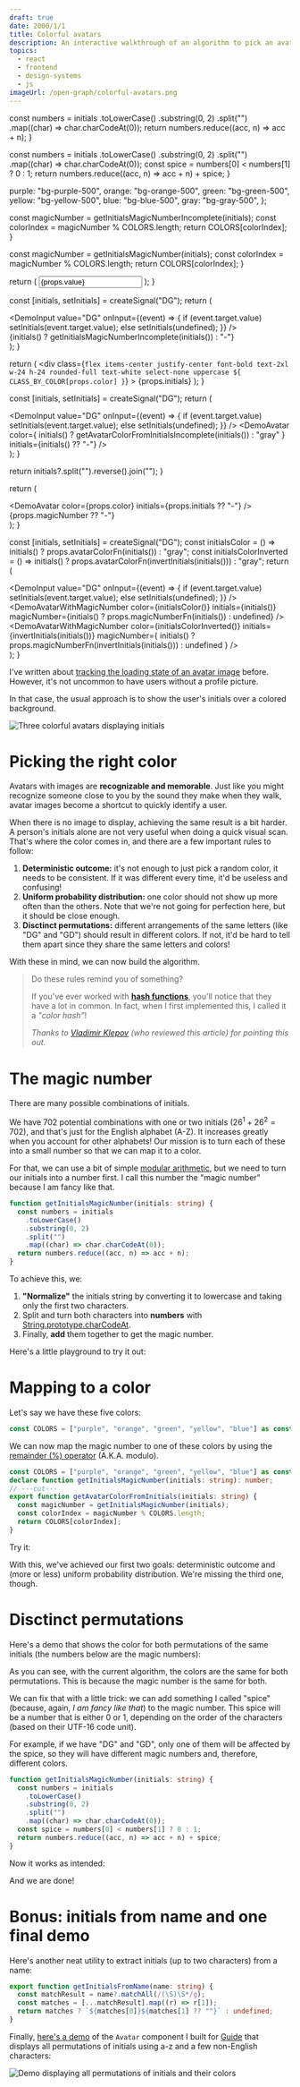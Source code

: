```yaml
---
draft: true
date: 2000/1/1
title: Colorful avatars
description: An interactive walkthrough of an algorithm to pick an avatar's color based on the user's initials.
topics:
  - react
  - frontend
  - design-systems
  - js
imageUrl: /open-graph/colorful-avatars.png
---
```



  const numbers = initials
    .toLowerCase()
    .substring(0, 2)
    .split("")
    .map((char) => char.charCodeAt(0));
  return numbers.reduce((acc, n) => acc + n);
}

  const numbers = initials
    .toLowerCase()
    .substring(0, 2)
    .split("")
    .map((char) => char.charCodeAt(0));
  const spice = numbers[0] < numbers[1] ? 0 : 1;
  return numbers.reduce((acc, n) => acc + n) + spice;
}

  purple: "bg-purple-500",
  orange: "bg-orange-500",
  green: "bg-green-500",
  yellow: "bg-yellow-500",
  blue: "bg-blue-500",
  gray: "bg-gray-500",
};

  const magicNumber = getInitialsMagicNumberIncomplete(initials);
  const colorIndex = magicNumber % COLORS.length;
  return COLORS[colorIndex];
}

  const magicNumber = getInitialsMagicNumber(initials);
  const colorIndex = magicNumber % COLORS.length;
  return COLORS[colorIndex];
}

  return (
    <input
      value={props.value}
      aria-label="Initials"
      class="text-dark text-2xl w-24 h-12 border-2 border-accent rounded uppercase text-center focus:outline-none focus-visible:border-4 focus-scroll-target"
      type="text"
      maxlength={2}
      onInput={props.onInput}
    />
  );
}

  const [initials, setInitials] = createSignal("DG");
  return (
    <div class="flex items-center justify-center gap-4">
      <DemoInput
        value="DG"
        onInput={(event) => {
          if (event.target.value) setInitials(event.target.value);
          else setInitials(undefined);
        }}
      />
      <div class="text-2xl">
        {initials() ? getInitialsMagicNumberIncomplete(initials()) : "-"}
      </div>
    </div>
  );
}

  return (
    <div
      class={`flex items-center justify-center font-bold text-2xl w-24 h-24 rounded-full text-white select-none uppercase ${
        CLASS_BY_COLOR[props.color]
      }`}
    >
      {props.initials}
    </div>
  );
}

  const [initials, setInitials] = createSignal("DG");
  return (
    <div class="flex items-center justify-center gap-4">
      <DemoInput
        value="DG"
        onInput={(event) => {
          if (event.target.value) setInitials(event.target.value);
          else setInitials(undefined);
        }}
      />
      <DemoAvatar
        color={
          initials() ? getAvatarColorFromInitialsIncomplete(initials()) : "gray"
        }
        initials={initials() ?? "-"}
      />
    </div>
  );
}

  return initials?.split("").reverse().join("");
}

  return (
    <div class="flex flex-col items-center justify-center gap-2">
      <DemoAvatar color={props.color} initials={props.initials ?? "-"} />
      <div class="text-2xl">{props.magicNumber ?? "-"}</div>
    </div>
  );
}

  const [initials, setInitials] = createSignal("DG");
  const initialsColor = () =>
    initials() ? props.avatarColorFn(initials()) : "gray";
  const initialsColorInverted = () =>
    initials() ? props.avatarColorFn(invertInitials(initials())) : "gray";
  return (
    <div class="flex items-center justify-center gap-4">
      <DemoInput
        value="DG"
        onInput={(event) => {
          if (event.target.value) setInitials(event.target.value);
          else setInitials(undefined);
        }}
      />
      <DemoAvatarWithMagicNumber
        color={initialsColor()}
        initials={initials()}
        magicNumber={initials() ? props.magicNumberFn(initials()) : undefined}
      />
      <DemoAvatarWithMagicNumber
        color={initialsColorInverted()}
        initials={invertInitials(initials())}
        magicNumber={
          initials()
            ? props.magicNumberFn(invertInitials(initials()))
            : undefined
        }
      />
    </div>
  );
}

I've written about [tracking the loading state of an avatar image](/article/use-image-is-loaded) before. However, it's not uncommon to have users without a profile picture.

In that case, the usual approach is to show the user's initials over a colored background.

![Three colorful avatars displaying initials](avatar-group.png)

# Picking the right color

Avatars with images are **recognizable and memorable**. Just like you might recognize someone close to you by the sound they make when they walk, avatar images become a shortcut to quickly identify a user.

When there is no image to display, achieving the same result is a bit harder. A person's initials alone are not very useful when doing a quick visual scan. That's where the color comes in, and there are a few important rules to follow:

1. **Deterministic outcome:** it's not enough to just pick a random color, it needs to be consistent. If it was different every time, it'd be useless and confusing!
2. **Uniform probability distribution:** one color should not show up more often than the others. Note that we're not going for perfection here, but it should be close enough.
3. **Disctinct permutations:** different arrangements of the same letters (like "DG" and "GD") should result in different colors. If not, it'd be hard to tell them apart since they share the same letters and colors!

With these in mind, we can now build the algorithm.

> Do these rules remind you of something?
>
> If you've ever worked with **[hash functions](https://en.wikipedia.org/wiki/Hash_function)**, you'll notice that they have a lot in common. In fact, when I first implemented this, I called it a _"color hash"_!
>
> _Thanks to [Vladimir Klepov](https://twitter.com/thoughtspile) (who reviewed this article) for pointing this out._

# The magic number

There are many possible combinations of initials.

We have 702 potential combinations with one or two initials ($26^1 + 26^2 = 702$), and that's just for the English alphabet (A-Z). It increases greatly when you account for other alphabets! Our mission is to turn each of these into a small number so that we can map it to a color.

For that, we can use a bit of simple [modular arithmetic](https://en.wikipedia.org/wiki/Modular_arithmetic), but we need to turn our initials into a number first. I call this number the "magic number" because I am fancy like that.

```ts twoslash
function getInitialsMagicNumber(initials: string) {
  const numbers = initials
    .toLowerCase()
    .substring(0, 2)
    .split("")
    .map((char) => char.charCodeAt(0));
  return numbers.reduce((acc, n) => acc + n);
}
```

To achieve this, we:

1. **"Normalize"** the initials string by converting it to lowercase and taking only the first two characters.
2. Split and turn both characters into **numbers** with [String.prototype.charCodeAt](https://developer.mozilla.org/en-US/docs/Web/JavaScript/Reference/Global_Objects/String/charCodeAt).
3. Finally, **add** them together to get the magic number.

Here's a little playground to try it out:

<MagicNumberDemoIncomplete />

# Mapping to a color

Let's say we have these five colors:

```ts twoslash
const COLORS = ["purple", "orange", "green", "yellow", "blue"] as const;
```

We can now map the magic number to one of these colors by using the [remainder (%) operator](https://developer.mozilla.org/en-US/docs/Web/JavaScript/Reference/Operators/Remainder) (A.K.A. modulo).

```ts twoslash
const COLORS = ["purple", "orange", "green", "yellow", "blue"] as const;
declare function getInitialsMagicNumber(initials: string): number;
// ---cut---
export function getAvatarColorFromInitials(initials: string) {
  const magicNumber = getInitialsMagicNumber(initials);
  const colorIndex = magicNumber % COLORS.length;
  return COLORS[colorIndex];
}
```

Try it:

<InitialsColorDemoIncomplete />

With this, we've achieved our first two goals: deterministic outcome and (more or less) uniform probability distribution. We're missing the third one, though.

# Disctinct permutations

Here's a demo that shows the color for both permutations of the same initials (the numbers below are the magic numbers):

<InitialsPermutationsDemo
  avatarColorFn={getAvatarColorFromInitialsIncomplete}
  magicNumberFn={getInitialsMagicNumberIncomplete}
/>

As you can see, with the current algorithm, the colors are the same for both permutations. This is because the magic number is the same for both.

We can fix that with a little trick: we can add something I called "spice" (because, again, _I am fancy like that_) to the magic number. This spice will be a number that is either 0 or 1, depending on the order of the characters (based on their UTF-16 code unit).

For example, if we have "DG" and "GD", only one of them will be affected by the spice, so they will have different magic numbers and, therefore, different colors.

```ts twoslash {7-8}
function getInitialsMagicNumber(initials: string) {
  const numbers = initials
    .toLowerCase()
    .substring(0, 2)
    .split("")
    .map((char) => char.charCodeAt(0));
  const spice = numbers[0] < numbers[1] ? 0 : 1;
  return numbers.reduce((acc, n) => acc + n) + spice;
}
```

Now it works as intended:

<InitialsPermutationsDemo
  avatarColorFn={getAvatarColorFromInitials}
  magicNumberFn={getInitialsMagicNumber}
/>

And we are done!

# Bonus: initials from name and one final demo

Here's another neat utility to extract initials (up to two characters) from a name:

```ts twoslash
export function getInitialsFromName(name: string) {
  const matchResult = name?.matchAll(/(\S)\S*/g);
  const matches = [...matchResult].map((r) => r[1]);
  return matches ? `${matches[0]}${matches[1] ?? ""}` : undefined;
}
```

Finally, [here's a demo](https://atlas.guide.co/?path=/story/components-avatar--colors) of the `Avatar` component I built for [Guide](https://guide.co) that displays all permutations of initials using a-z and a few non-English characters:

![Demo displaying all permutations of initials and their colors](avatar-permutations.gif)
